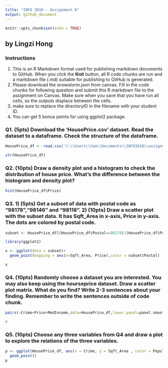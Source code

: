 ---
title: "INFO 3010 - Assignment 6"
output: github_document
---

```{r setup, include=FALSE}
knitr::opts_chunk$set(echo = TRUE)
```

## by Lingzi Hong
### Instructions
1. This is an R Markdown format used for publishing markdown documents to GitHub. When you click the **Knit** button, all R code chunks are run and a markdown file (.md) suitable for publishing to GitHub is generated.
2. Please download the snowstorm.json from canvas. Fill in the code chunks for following question and submit this R markdown file to the assignment on Canvas. Make sure when you save that you have run all cells, so the outputs displace between the cells.
3. make sure to replace the directoryID in the filename with your student ID. 
4. You can get 5 bonus points for using ggplot2 package.


### Q1. (5pts) Download the 'HousePrice.csv' dataset. Read the dataset to a dataframe. Check the structure of the dataframe.
```{r}
HousePrice_df <- read.csv('C:\\Users\\Sam\\Documents\\INFO3010\\assignment downloads\\HousePrice.csv')

str(HousePrice_df)

```

### Q2. (10pts) Draw a density plot and a histogram to check the distribution of house price. What's the difference between the histogram and density plot?
```{r}
hist(HousePrice_df$Price)
```

### Q3. 1) (5pts) Get a subset of data with postal code as "98178","98146" and "98118".  2) (10pts) Draw a scatter plot with the subset data. It has Sqft_Area in x-axis, Price in y-axis. The dots are colored by postal code.  
```{r}
subset <- HousePrice_df[(HousePrice_df$Postal==98178)|(HousePrice_df$Postal==98146)|(HousePrice_df$Postal==98118),]

library(ggplot2)

x <- ggplot(data = subset)+
  geom_point(mapping = aes(x=Sqft_Area, Price),color = subset$Postal)

x
```


### Q4. (10pts) Randomly choose a dataset you are interested. You may also keep using the hourseprice dataset. Draw a scatter plot matrix. What do you find? Write 2-3 sentences about your finding. Remember to write the sentences outside of code chunk.

```{r}
pairs(~Crime+Price+MedIncome,data=HousePrice_df,lower.panel=panel.smooth)

#

```

### Q5. (10pts) Choose any three variables from Q4 and draw a plot to explore the relations of the three variables. 
```{r}

p <- ggplot(HousePrice_df, aes(x = Crime, y = Sqft_Area , color = Population )) +
  geom_point()
p
```

